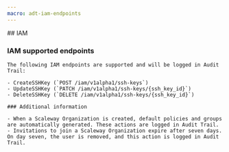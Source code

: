```yaml
---
macro: adt-iam-endpoints
---
```


<Concept>
  ## IAM

  ### IAM supported endpoints

    The following IAM endpoints are supported and will be logged in Audit Trail:

    - CreateSSHKey (`POST /iam/v1alpha1/ssh-keys`)
    - UpdateSSHKey (`PATCH /iam/v1alpha1/ssh-keys/{ssh_key_id}`)
    - DeleteSSHKey (`DELETE /iam/v1alpha1/ssh-keys/{ssh_key_id}`)

    ### Additional information

    - When a Scaleway Organization is created, default policies and groups are automatically generated. These actions are logged in Audit Trail.
    - Invitations to join a Scaleway Organization expire after seven days. On day seven, the user is removed, and this action is logged in Audit Trail.
</Concept>
